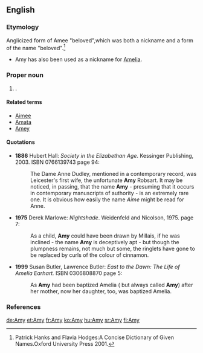 ==English==

===Etymology===
Anglicized form of {{etyl|fro}} Amee "beloved",which was both a nickname and a form of the {{etyl|la}} name {{term|Amata|lang=la}} "beloved".<ref> Patrick Hanks and Flavia Hodges:A Concise Dictionary of Given Names.Oxford University Press 2001.</ref>
* Amy has also been used as a nickname for [[Amelia]].

===Proper noun===
{{en-proper noun}}

# {{given name|female|from=Latin}}.

====Related terms====
* [[Aimee]]
* [[Amata]]
* [[Amey]]

====Quotations====
* '''1886''' Hubert Hall: ''Society in the Elizabethan Age''. Kessinger Publishing, 2003. ISBN 0766139743  page 94:
*: The Dame Anne Dudley, mentioned in a contemporary record, was Leicester's first wife, the unfortunate '''Amy''' Robsart. It may be noticed, in passing, that the name '''Amy''' - presuming that it occurs in contemporary manuscripts of authority - is an extremely rare one. It is obvious how easily the name ''Aime'' might be read for Anne.
* '''1975''' Derek Marlowe: ''Nightshade''. Weidenfeld and Nicolson, 1975. page 7:
*: As a child, '''Amy''' could have been drawn by Millais, if he was inclined - the name '''Amy''' is deceptively apt - but though the plumpness remains, not much but some, the ringlets have gone to be replaced by curls of the colour of cinnamon.
* '''1999''' Susan Butler, Lawrence Butler: ''East to the Dawn: The Life of Amelia Earhart.'' ISBN 0306808870  page 5:
*: As '''Amy''' had been baptized Amelia ( but always called '''Amy''') after her mother, now her daughter, too, was baptized Amelia.

===References===
<references/>

[[de:Amy]]
[[et:Amy]]
[[fr:Amy]]
[[ko:Amy]]
[[hu:Amy]]
[[sr:Amy]]
[[fi:Amy]]
